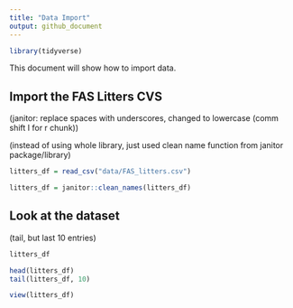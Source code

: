 ```yaml
---
title: "Data Import"
output: github_document
---
```


```r
library(tidyverse)
```

This document will show how to import data. 

## Import the FAS Litters CVS 

(janitor: replace spaces with underscores, changed to lowercase (comm shift I for r chunk))

(instead of using whole library, just used clean name function from janitor package/library)
```r
litters_df = read_csv("data/FAS_litters.csv")

litters_df = janitor::clean_names(litters_df)
```

## Look at the dataset 
(tail, but last 10 entries)
```r
litters_df

head(litters_df)
tail(litters_df, 10)
```

```r
view(litters_df)
```


